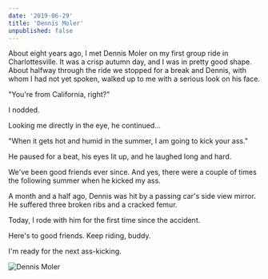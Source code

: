 ```yaml
---
date: '2019-06-29'
title: 'Dennis Moler'
unpublished: false
---
```


About eight years ago, I met Dennis Moler on my first group ride in Charlottesville. It
was a crisp autumn day, and I was in pretty good shape. About halfway through the ride
we stopped for a break and Dennis, with whom I had not yet spoken, walked up to me
with a serious look on his face.

"You're from California, right?"

I nodded.

Looking me directly in the eye, he continued...

"When it gets hot and humid in the summer, I am going to kick your ass."

He paused for a beat, his eyes lit up, and he laughed long and hard.

We've been good friends ever since. And yes, there were a couple of times the following summer when he kicked my ass.

A month and a half ago, Dennis was hit by a passing car's side view mirror. He suffered three broken ribs and a cracked femur.

Today, I rode with him for the first time since the accident.

Here's to good friends. Keep riding, buddy.

I'm ready for the next ass-kicking.

![Dennis Moler](IMG_0511.jpg)

